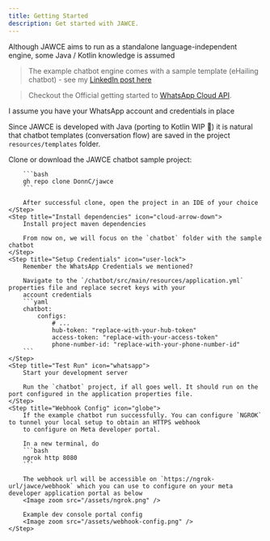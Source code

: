 ```yaml
---
title: Getting Started
description: Get started with JAWCE.
---
```


<Info>Although JAWCE aims to run as a standalone language-independent engine, some Java /  Kotlin knowledge is assumed</Info>

> The example chatbot engine comes with a sample template (eHailing chatbot) -
see my [LinkedIn post here](https://www.linkedin.com/posts/donchinhuru_whatsapp-chatbot-pickdrive-activity-7204897402921566210-Fab9?utm_source=share&utm_medium=member_desktop)

> Checkout the Official getting started to [WhatsApp Cloud API](https://developers.facebook.com/docs/whatsapp/cloud-api/get-started/).

<Warning>I assume you have your WhatsApp account and credentials in place</Warning>

Since JAWCE is developed with Java (porting to Kotlin WIP 🚧) it is natural that chatbot templates (conversation flow) are saved in the project
`resources/templates` folder.

<Steps>
    <Step title="Clone JAWCE" icon="git">
        Clone or download the JAWCE chatbot sample project:

        ```bash
        gh repo clone DonnC/jawce
        ```

        After successful clone, open the project in an IDE of your choice
    </Step>
    <Step title="Install dependencies" icon="cloud-arrow-down">
        Install project maven dependencies

        From now on, we will focus on the `chatbot` folder with the sample chatbot
    </Step>
    <Step title="Setup Credentials" icon="user-lock">
        Remember the WhatsApp Credentials we mentioned?

        Navigate to the `/chatbot/src/main/resources/application.yml` properties file and replace secret keys with your
        account credentials
        ```yaml
        chatbot:
            configs:
                # ...
                hub-token: "replace-with-your-hub-token"
                access-token: "replace-with-your-access-token"
                phone-number-id: "replace-with-your-phone-number-id"
        ```
    </Step>
    <Step title="Test Run" icon="whatsapp">
        Start your development server

        Run the `chatbot` project, if all goes well. It should run on the port configured in the application properties file.
    </Step>
    <Step title="Webhook Config" icon="globe">
        If the example chatbot run successfully. You can configure `NGROK` to tunnel your local setup to obtain an HTTPS webhook
        to configure on Meta developer portal.

        In a new terminal, do
        ```bash
        ngrok http 8080
        ```

        The webhook url will be accessible on `https://ngrok-url/jawce/webhook` which you can use to configure on your meta developer application portal as below
        <Image zoom src="/assets/ngrok.png" />

        Example dev console portal config
        <Image zoom src="/assets/webhook-config.png" />
    </Step>
</Steps>
